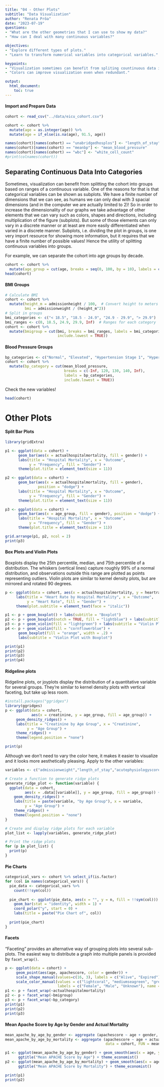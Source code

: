 ---
title: "04 - Other Plots"
subtitle: "Data Visualization"
author: "Renata Prôa"
date: "2023-07-19"
questions:
- "What are the other geometries that I can use to show my data?"
- "How can I deal with many continuous variables?"

objectives:
- "Explore different types of plots."
- "Learn to transform numerical variables into categorical variables."

keypoints:
- "Visualization sometimes can benefit from spliting countinuous data into groups."
- "Colors can improve visualization even when redundant."

output: 
  html_document:
    toc: true
---

#### Import and Prepare Data

```{r, message=FALSE, warning=FALSE}
cohort <- read_csv("../data/eicu_cohort.csv")

cohort <- cohort %>%
  mutate(age = as.integer(age)) %>%
  mutate(age = if_else(is.na(age), 91.5, age)) 

names(cohort)[names(cohort) == "unabridgedhosplos"] <- "length_of_stay"
names(cohort)[names(cohort) == "meanbp"] <- "mean_blood_pressure"
names(cohort)[names(cohort) == "wbc"] <- "white_cell_count"
#print(colnames(cohort))
```

## Separating Continuous Data Into Categories

Sometimes, visualization can benefit from splitting the cohort into groups based on ranges of a continuous variable. One of the reasons for that is that categorical variables can be shown as subplots. We have a finite number of dimensions that we can see, as humans we can only deal with 3 spacial dimensions (and in the computer we are actually limited to 2)! So in order to increase the dimensionality of our graphs we take advantage of other elements that we can vary such as colors, shapes and directions, including multiplication of the figure (subplots). But some of those elements can only vary in a discrete manner or at least are more easily differentiated when varied in a discrete manner. Subplots, i.e. dividing the plot in groups, is one very import resource for showing more information, but it requires that we have a finite number of possible values! Hence the utility of splitting continuous variables into groups.

For example, we can separate the cohort into age groups by decade.

```{r, message=FALSE}
cohort <- cohort %>%
  mutate(age_group = cut(age, breaks = seq(0, 100, by = 10), labels = c("0-9", "10-19", "20-29", "30-39", "40-49", "50-59", "60-69", "70-79", "80-89", "90-99"), right = FALSE))
head(cohort)
```

#### BMI Groups

```{r}
# Calculate BMI
cohort <- cohort %>% 
  mutate(height_m = admissionheight / 100,  # Convert height to meters
         bmi = admissionweight / (height_m^2))
# Split in groups
bmi_categories <- c("< 18.5", "18.5 - 24.9", "24.9 - 29.9", "> 29.9")
bmi_ranges <- c(0, 18.5, 24.9, 29.9, Inf)  # Ranges for each category
cohort <- cohort %>% 
  mutate(bmigroup = cut(bmi, breaks = bmi_ranges, labels = bmi_categories, 
                        include.lowest = TRUE))
```

#### Blood Pressure Groups

```{r}
bp_categories <- c("Normal", "Elevated", "Hypertension Stage 1", "Hypertension Stage 2")
cohort <- cohort %>%
  mutate(bp_category = cut(mean_blood_pressure, 
                           breaks = c(-Inf, 120, 130, 140, Inf), 
                           labels = bp_categories,
                           include.lowest = TRUE))
```

Check the new variables!

```{r}
head(cohort)
```

# Other Plots

#### Split Bar Plots

```{r, message=FALSE}
library(gridExtra)

p1 <- ggplot(data = cohort) +
      geom_bar(aes(x = actualhospitalmortality, fill = gender)) +
      labs(title = "Hospital Mortality", x = "Outcome", 
           y = "Frequency", fill = "Gender") +
      theme(plot.title = element_text(size = 11))

p2 <- ggplot(data = cohort) +
      geom_bar(aes(x = actualhospitalmortality, fill = gender), 
               position = "dodge") +
      labs(title = "Hospital Mortality", x = "Outcome", 
           y = "Frequency", fill = "Gender") +
      theme(plot.title = element_text(size = 11))

p3 <- ggplot(data = cohort) +
      geom_bar(aes(x = age_group, fill = gender), position = "dodge") +
      labs(title = "Hospital Mortality", x = "Outcome", 
           y = "Frequency", fill = "Gender") +
      theme(plot.title = element_text(size = 11))

grid.arrange(p1, p2, ncol = 2)
print(p3)
```

#### Box Plots and Violin Plots

Boxplots display the 25th percentile, median, and 75th percentile of a distribution. The whiskers (vertical lines) capture roughly 99% of a normal distribution, and observations outside this range are plotted as points representing outliers. Violin plots are similar to kernel density plots, but are mirrored and rotated 90 degrees.

```{r}
p <- ggplot(data = cohort, aes(x = actualhospitalmortality, y = heartrate)) +
     labs(title = "Heart Rate by Hospital Mortality", x = "Outcome", 
          y = "Heart Rate", fill = "Gender") +
     theme(plot.subtitle = element_text(face = "italic"))

p1 <- p + geom_boxplot() + labs(subtitle = "Boxplot")
p2 <- p + geom_boxplot(notch = TRUE, fill = "lightblue") + labs(subtitle = "Notched Boxplot")
p3 <- p + geom_violin(fill = "lightgreen") + labs(subtitle = "Violin Plot")
p4 <- p + geom_violin(fill = "cornflowerblue") + 
      geom_boxplot(fill = "orange", width = .2) +
      labs(subtitle = "Violin Plot with Boxplot")

print(p1)
print(p2)
print(p3)
print(p4)
```

#### Ridgeline plots

Ridgeline plots, or joyplots display the distribution of a quantitative variable for several groups. They’re similar to kernel density plots with vertical faceting, but take up less room.

```{r, message=FALSE}
#install.packages("ggridges")
library(ggridges)
p <- ggplot(data = cohort, 
            aes(x = creatinine, y = age_group, fill = age_group)) +
     geom_density_ridges() + 
     labs(title = "Creatinine by Age Group", x = "Creatinine", 
          y = "Age Group") +
     theme_ridges() +
     theme(legend.position = "none")

print(p)

```

Although we don't need to vary the color here, it makes it easier to visualize and it looks more aesthetically pleasing. Apply to the other variables:

```{r, message=FALSE, warning=FALSE}

variables <- c("admissionweight","length_of_stay","acutephysiologyscore", "apachescore","heartrate","mean_blood_pressure","creatinine","temperature","respiratoryrate","white_cell_count","admissionheight")

# Create a function to generate ridge plots
generate_ridge_plot <- function(variable) {
  ggplot(data = cohort, 
         aes(x = .data[[variable]], y = age_group, fill = age_group)) +
    geom_density_ridges() + 
    labs(title = paste(variable, "by Age Group"), x = variable, 
         y = "Age Group") +
    theme_ridges() +
    theme(legend.position = "none")
}

# Create and display ridge plots for each variable
plot_list <- lapply(variables, generate_ridge_plot)

# Print the ridge plots
for (p in plot_list) {
  print(p)
}

```

#### Pie Charts

```{r}
categorical_vars <- cohort %>% select_if(is.factor)
for (col in names(categorical_vars)) {
  pie_data <- categorical_vars %>%
    count(!!sym(col))
  
  pie_chart <- ggplot(pie_data, aes(x = "", y = n, fill = !!sym(col))) +
    geom_bar(stat = "identity", width = 1) +
    coord_polar("y", start = 0) +
    labs(title = paste("Pie Chart of", col))
  
  print(pie_chart)
}
```

#### Facets

"Faceting" provides an alternative way of grouping plots into several sub-plots. The easiest way to distribute a graph into multiple panels is provided by `facet_wrap()`.

```{r}
p <- ggplot(data = cohort) +
     geom_point(aes(age, apachescore, color = gender)) +
     scale_shape_manual(values=c(16, 3), labels = c("Alive", "Expired"), name = 'Hospital Mortality') +
     scale_color_manual(values = c("lightcoral", "mediumseagreen", "grey"), 
                        labels = c("Female", "Male", "Unknown"), name = "Gender") 
p1 <- p + facet_wrap(~actualhospitalmortality)
p2 <- p + facet_wrap(~bmigroup)
p3 <- p + facet_wrap(~bp_category)
print(p1)
print(p2)
print(p3)
```

#### Mean Apache Score by Age by Gender and Actual Mortality

```{r, message=FALSE}

mean_apache_by_age_by_gender <- aggregate (apachescore ~ age + gender, data = cohort, FUN = mean)
mean_apache_by_age_by_mortality <- aggregate (apachescore ~ age + actualhospitalmortality, 
                                              data = cohort, FUN = mean)

p1 <- ggplot(mean_apache_by_age_by_gender) + geom_smooth(aes(x = age, y = apachescore, color = gender)) +
      ggtitle("Mean APACHE Score by Age") + theme_economist()
p2 <- ggplot(mean_apache_by_age_by_mortality) + geom_smooth(aes(x = age, y = apachescore, color = actualhospitalmortality)) +
      ggtitle("Mean APACHE Score by Mortality") + theme_economist()

print(p1)
print(p2)
```


